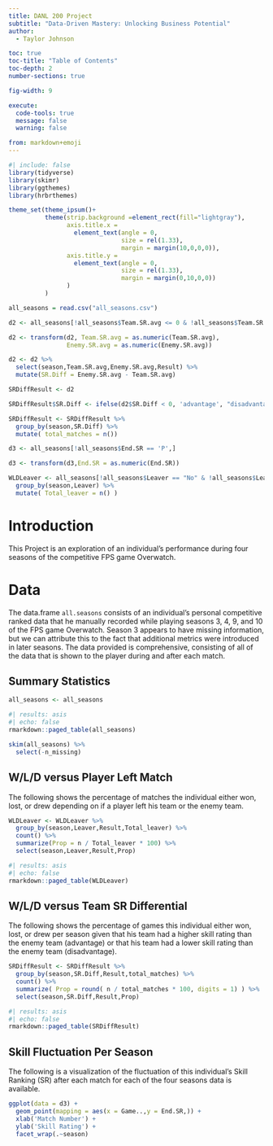 ```yaml
---
title: DANL 200 Project
subtitle: "Data-Driven Mastery: Unlocking Business Potential"
author: 
  - Taylor Johnson

toc: true
toc-title: "Table of Contents"
toc-depth: 2
number-sections: true

fig-width: 9

execute:
  code-tools: true
  message: false
  warning: false

from: markdown+emoji
---
```

```r
#| include: false
library(tidyverse)
library(skimr)
library(ggthemes)
library(hrbrthemes)

theme_set(theme_ipsum()+
          theme(strip.background =element_rect(fill="lightgray"),
                axis.title.x = 
                  element_text(angle = 0,
                               size = rel(1.33),
                               margin = margin(10,0,0,0)),
                axis.title.y = 
                  element_text(angle = 0,
                               size = rel(1.33),
                               margin = margin(0,10,0,0))
                )
          )

all_seasons = read.csv("all_seasons.csv")

d2 <- all_seasons[!all_seasons$Team.SR.avg <= 0 & !all_seasons$Team.SR.avg == 'P' & !all_seasons$Enemy.SR.avg == 'P',]

d2 <- transform(d2, Team.SR.avg = as.numeric(Team.SR.avg),
                Enemy.SR.avg = as.numeric(Enemy.SR.avg))

d2 <- d2 %>%
  select(season,Team.SR.avg,Enemy.SR.avg,Result) %>%
  mutate(SR.Diff = Enemy.SR.avg - Team.SR.avg)

SRDiffResult <- d2

SRDiffResult$SR.Diff <- ifelse(d2$SR.Diff < 0, 'advantage', "disadvantage")

SRDiffResult <- SRDiffResult %>%
  group_by(season,SR.Diff) %>%
  mutate( total_matches = n())

d3 <- all_seasons[!all_seasons$End.SR == 'P',]

d3 <- transform(d3,End.SR = as.numeric(End.SR))

WLDLeaver <- all_seasons[!all_seasons$Leaver == "No" & !all_seasons$Leaver == "",] %>%
  group_by(season,Leaver) %>%
  mutate( Total_leaver = n() )


```



# Introduction

This Project is an exploration of an individual's performance during four seasons of the competitive FPS game Overwatch.


# Data

The data.frame `all.seasons` consists of an individual's personal competitive ranked data that he manually recorded while playing seasons 3, 4, 9, and 10 of the FPS game Overwatch. Season 3 appears to have missing information, but we can attribute this to the fact that additional metrics were introduced in later seasons. The data provided is comprehensive, consisting of all of the data that is shown to the player during and after each match.

## Summary Statistics

```r
all_seasons <- all_seasons
```

```r
#| results: asis
#| echo: false
rmarkdown::paged_table(all_seasons) 
```


```r
skim(all_seasons) %>% 
  select(-n_missing)
```

## W/L/D versus Player Left Match
The following shows the percentage of matches the individual either won, lost, or drew depending on if a player left his team or the enemy team. 

```r
WLDLeaver <- WLDLeaver %>%
  group_by(season,Leaver,Result,Total_leaver) %>%
  count() %>%
  summarize(Prop = n / Total_leaver * 100) %>%
  select(season,Leaver,Result,Prop)
```

```r
#| results: asis
#| echo: false
rmarkdown::paged_table(WLDLeaver) 
```

## W/L/D versus Team SR Differential
The following shows the percentage of games this individual either won, lost, or drew per season given that his team had a higher skill rating than the enemy team (advantage) or that his team had a lower skill rating than the enemy team (disadvantage).

```r
SRDiffResult <- SRDiffResult %>%
  group_by(season,SR.Diff,Result,total_matches) %>%
  count() %>%
  summarize( Prop = round( n / total_matches * 100, digits = 1) ) %>%
  select(season,SR.Diff,Result,Prop)
```

```r
#| results: asis
#| echo: false
rmarkdown::paged_table(SRDiffResult) 
```

## Skill Fluctuation Per Season
The following is a visualization of the fluctuation of this individual's Skill Ranking (SR) after each match for each of the four seasons data is available.


```r

ggplot(data = d3) +
  geom_point(mapping = aes(x = Game..,y = End.SR,)) +
  xlab('Match Number') +
  ylab('Skill Rating') +
  facet_wrap(.~season)
 
```


